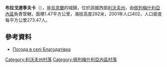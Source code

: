 {{coord|49|37|5|N|24|16|59|E|scale:100000|display=title}}

'''布拉戈達季夫卡'''（{{lang-uk|Благодатівка}}），是[[烏克蘭|烏克蘭]]的城鎮，位於該國西部[[利沃夫州|利沃夫州]]，由[[佩列梅什利亞內區|佩列梅什利亞內區]]負責管轄，面積1.47平方公里，海拔高度292米，2001年人口402，人口密度每平方公里273.47人。

==參考資料==
* [http://weather.in.ua/ua/l'vovskaja/1452 Погода в селі Благодатівка] {{Wayback|url=http://weather.in.ua/ua/l'vovskaja/1452 |date=20200805011652 }}

[[Category:利沃夫州村落|Category:利沃夫州村落]]
[[Category:佩列梅什利亞內區村落|Category:佩列梅什利亞內區村落]]


{{Lviv-geo-stub}}